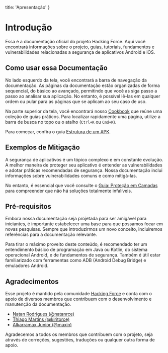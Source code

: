   title: 'Apresentação'
}

# Introdução
Essa é a documentação oficial do projeto Hacking Force. Aqui você encontrará informações sobre o projeto, guias, tutoriais, fundamentos e vulnerabilidades relacionadas a segurança de aplicativos Android e iOS.

## Como usar essa Documentação
No lado esquerdo da tela, você encontrará a barra de navegação da documentação. As páginas da documentação estão organizadas de forma sequencial, do básico ao avançado, permitindo que você as siga passo a passo ao analisar sua aplicação. No entanto, é possível lê-las em qualquer ordem ou pular para as páginas que se aplicam ao seu caso de uso.

Na parte superior da tela, você encontrará nosso [Cookbook](/cookbook) que reúne uma coleção de guias práticos. Para localizar rapidamente uma página, utilize a barra de busca no topo ou o atalho (`Ctrl+K` ou `Cmd+K`).

Para começar, confira o guia [Estrutura de um APK](foundations/apk-structure).

## Exemplos de Mitigação
A segurança de aplicativos é um tópico complexo e em constante evolução. A melhor maneira de proteger seu aplicativo é entender as vulnerabilidades e adotar práticas recomendadas de segurança. Nossa documentação inclui informações sobre vulnerabilidades comuns e como mitigá-las.

No entanto, é essencial que você consulte o [Guia: Proteção em Camadas](/guides/defense-in-depth) para compreender que não há soluções totalmente infalíveis.

## Pré-requisitos
Embora nossa documentação seja projetada para ser amigável para iniciantes, é importante estabelecer uma base para que possamos focar em novas pesquisas. Sempre que introduzirmos um novo conceito, incluiremos referências para a documentação relevante.

Para tirar o máximo proveito deste conteúdo, é recomendado ter um entendimento básico de programação em Java ou Kotlin, do sistema operacional Android, e de fundamentos de segurança. Também é útil estar familiarizado com ferramentas como ADB (Android Debug Bridge) e emuladores Android.

## Agradecimentos
Esse projeto é mantido pela comunidade [Hacking Force](https://discord.gg/Bn8YrdTsb9) e conta com o apoio de diversos membros que contribuem com o desenvolvimento e manutenção da documentação. 

- [Natan Rodrigues (@natanrce)](https://www.linkedin.com/in/natanrce/)
- [Thiago Martins (@kiritorce)](https://www.linkedin.com/in/thiagorce/)
- [Alkarramax Junior (@maxin)](https://www.linkedin.com/in/alkarramax-junior/)

Agradecemos a todos os membros que contribuem com o projeto, seja através de correções, sugestões, traduções ou qualquer outra forma de apoio.
